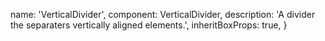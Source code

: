   name: 'VerticalDivider',
  component: VerticalDivider,
  description: 'A divider the separaters vertically aligned elements.',
  inheritBoxProps: true,
}


<Showcase>
  <Box display="flex" wrap={true}>
    <Stack size="large" space="small">
      <Placeholder height={40} />
    </Stack>
    <Stack>
      <VerticalDivider size="large" darker={true} marginRight="large" tone="black" />
    </Stack>
    <Stack size="large" space="small">
      <Placeholder height={40} />
    </Stack><Stack>
      <VerticalDivider size="large" marginRight="large" tone="black" />
    </Stack>
    <Stack size="large" space="small">
      <Placeholder height={40} />
    </Stack>
  </Box>
</Showcase>





